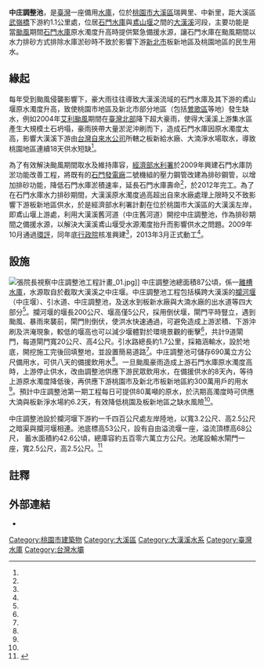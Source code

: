 {{noteTA
|1=zh-hans:庄;zh-hant:庄;
}}
{{coord|24|53|48|N|121|17|38|E|type:waterbody_region:TW-TYO|display=title}}
{{Infobox Dam
| name               = 中庄調整池<br><small>Zhongzhuang Retention Basin
| official_name      = 中庄堰
| image              = 張院長視察中庄調整池工程計畫 02.jpg
| image_size         = 
| image_caption      = 中庄攔河堰
| image_alt          = 
| location_map       = Taiwan
| location_map_width = 
| location_map_text  = 
| lat_d     = 24
| lat_m     = 53
| lat_s     = 48
| lat_NS    = N
| long_d    = 121
| long_m    = 17
| long_s    = 38
| long_EW   = E
| coordinates_type   = type:waterbody
| coordinates_display= inline,title
| coordinates_ref    = 
|crosses             = [[大漢溪|大漢溪]]
| status             = 完工
| spillways          = 溢流堰傾倒式閘門9座 <br> 每道閘門寬20公尺、高4公尺
| spillway_type      = Gated overflow, service 
| spillway_capacity  = 8700秒立方公尺                  <ref name="中庄調整池工程可行性摘要"/>
|reservoir           = 中庄調整池
| country            = {{ROC}}
|locale              = [[桃園市|桃園市]][[大溪區|大溪區]]
|constructor         = [[經濟部水利署北區水資源局|經濟部水利署北區水資源局]]
|owner               = [[經濟部水利署|經濟部水利署]]
|developer           = [[經濟部水利署北區水資源局|經濟部水利署北區水資源局]]
|maint               = [[經濟部水利署北區水資源局|經濟部水利署北區水資源局]]
|type                = 倒伏式[[攔河堰|攔河堰]]                <ref name="中庄調整池工程計畫簡介"/>
|length              = {{convert|200|m|ft|0|abbr=off}} <ref name="中庄調整池工程可行性摘要"/>
|height              = {{convert|5|m|ft|0|abbr=off}}   <ref name="中庄調整池工程可行性摘要"/>
|width               = 
|volume              =
|began               = 2013年3月12日           <ref name="中庄調整池工程計畫-攔河堰工程開工動土典禮"/>
|open                = 2017年12月17日
|cost                = [[新臺幣|新臺幣]]42.67億元
|reservoir_capacity  = 506萬[[立方公尺|立方公尺]]
|active_capacity     = 506萬立方公尺（第一期）     <ref name="中庄調整池工程計畫簡介"/>
|reservoir_catchment = 
|reservoir_surface   = 87[[公頃|公頃]]                      <ref name="中庄調整池工程"/><ref name="中庄調整池"/>
|reservoir_max_depth = {{convert|15|m|ft|0|abbr=off}}
|reservoir_elevation = {{convert|68|m|ft|0|abbr=off}}
|bridge_carries      = 無
|bridge_width        =
|bridge_clearance    =
|bridge_traffic      =
|bridge_toll         = 
|bridge_id           =
|map_cue             =
|map_image_full      =
|map_text            =
|plant_owner         = 
|plant_operator      = 
| plant_commission   = 
| plant_licence_exp  = 
| plant_decommission = 
| plant_type         = 
|turbines            = 
|hydraulic_head      = 
|tidal_range         = 
|installed_capacity  = 
|max_planned_cap     = 
|capacity_factor     = 
|average_annual_gen  = 
|net_generation      = 
|website             = 
|as_of               = 2014年1月
}}

'''中庄調整池'''，是[[臺灣|臺灣]]一座備用[[水庫|水庫]]，位於[[桃園市|桃園市]][[大溪區|大溪區]]瑞興里、中新里，距大溪區[[武嶺橋|武嶺橋]]下游約1.1公里處，位居[[石門水庫_(臺灣)|石門水庫]]與[[鳶山堰|鳶山堰]]之間的[[大漢溪|大漢溪]]河段，主要功能是當[[颱風|颱風]]期間[[石門水庫_(臺灣)|石門水庫]]原水濁度升高時提供緊急備援水源，讓石門水庫在颱風期間以水力排砂方式排除水庫淤砂時不致於影響下游[[新北市|新北市]]板新地區及桃園地區的民生用水。

== 緣起 ==
每年受到颱風侵襲影響下，豪大雨往往導致大漢溪流域的石門水庫及其下游的鳶山堰原水濁度升高，致使桃園市地區及新北市部分地區（包括[[鶯歌區|鶯歌區]]等地）發生缺水，例如2004年[[颱風艾利_(2004年)|艾利颱風]]期間在[[臺灣北部|臺灣北部]]降下超大豪雨，使得大漢溪上游集水區產生大規模土石坍塌，豪雨挾帶大量淤泥沖刷而下，造成石門水庫因原水濁度太高，影響大漢溪下游由[[台灣自來水公司|台灣自來水公司]]所轄之板新給水廠、大湳淨水場取水，導致桃園地區連續18天供水短缺<ref name="中庄調整池工程計畫簡介"/>。

為了有效解決颱風期間取水及維持庫容，[[經濟部水利署|經濟部水利署]]於2009年興建石門水庫防淤功能改善工程，將既有的[[石門發電廠|石門發電廠]]二號機組的壓力鋼管改建為排砂鋼管，以增加排砂功能，降低石門水庫淤積速率，延長石門水庫壽命<ref name="石門水庫既有設施防淤功能改善工程計畫"/>，於2012年完工。為了在石門水庫水力排砂期間，大漢溪原水濁度過高超出自來水廠處理上限時又不致影響下游板新地區供水，於是經濟部水利署計劃在位於桃園市大溪區的大漢溪左岸，即鳶山堰上游處，利用大漢溪舊河道（中庄舊河道）開挖中庄調整池，作為排砂期間之備援水源，以解決大漢溪鳶山堰受水源濁度抬升而影響供水之問題。2009年10月通過[[環評|環評]]，同年底[[行政院|行政院]]核准興建<ref name="中庄調整池"/>，2013年3月正式動工<ref name="中庄調整池工程計畫-攔河堰工程開工動土典禮"/>。

== 設施 ==
[[File:張院長視察中庄調整池工程計畫_01.jpg|thumb]]]]
中庄調整池總面積87公頃，係一[[離槽水庫|離槽水庫]]，水源取自於截取大漢溪之中庄堰。中庄調整池工程包括橫跨大漢溪的[[攔河堰|攔河堰]]（中庄堰）、引水道、中庄調整池，及送水到板新水廠與大湳水廠的出水道等四大部分<ref name="中庄調整池"/>。攔河堰的堰長200公尺、堰高僅5公尺，採用倒伏堰，閘門平時豎立，遇到颱風、暴雨來襲前，閘門則倒伏，使洪水快速通過，可避免造成上游淤積、下游沖刷及洪淹現象，較低的堰高也可以減少堰體對於環境景觀的衝擊<ref name="中庄調整池工程"/>，共計9道閘門，每道閘門寬20公尺、高4公尺。引水路總長約1.7公里，採箱涵輸水，設於地底，開挖施工完後回填整地，並設置簡易道路<ref name="中庄調整池工程"/>。中庄調整池可儲存690萬立方公尺備用水，可供八天的備援飲用水<ref name="中庄調整池"/>。一旦颱風豪雨造成上游石門水庫原水濁度高時，上游停止供水，改由調整池供應下游民眾飲用水，在備援供水的8天內，等待上游原水濁度降低後，再供應下游桃園市及新北市板新地區約300萬用戶的用水<ref name="中庄調整池"/>。預計中庄調整池第一期工程每日可提供80萬噸的原水，於汛期高濁度時可供應大湳與板新淨水場約6.2天，有效降低桃園及板新地區之缺水風險<ref name="中庄調整池工程"/>。

中庄調整池設於攔河堰下游約一千四百公尺處左岸陸地，以寬3.2公尺、高2.5公尺之暗渠與攔河堰相連。池底標高53公尺，設有自由溢流堰一座，溢流頂標高68公尺，
蓄水面積約42.6公頃，總庫容約五百零六萬立方公尺。池尾設輸水閘門一座，寬2.5公尺，高2.5公尺。<ref>{{Cite web |url=http://www.rootlaw.com.tw/LawArticle.aspx?LawID=A040100131016100-1060807 |title=存档副本 |accessdate=2018-08-13 |archive-date=2018-08-13 |archive-url=https://web.archive.org/web/20180813080221/http://www.rootlaw.com.tw/LawArticle.aspx?LawID=A040100131016100-1060807 |dead-url=no }}</ref>

== 註釋 ==
{{Reflist| refs=

<ref name="中庄調整池工程可行性摘要">{{cite web|language=zh-tw|url=http://file.wra.gov.tw/public/Attachment/8102411491070.pdf|title=中庄調整池工程可行性摘要|author=|publisher=經濟部水利署|date=|accessdate=2014-01-14|archive-date=2016-03-04|archive-url=https://web.archive.org/web/20160304132927/http://file.wra.gov.tw/public/Attachment/8102411491070.pdf|dead-url=no}}</ref>

<ref name="中庄調整池工程計畫簡介">{{cite web|language=zh-tw|url=http://wra-epaper.blogspot.tw/2013/03/blog-post_1810.html|title=中庄調整池工程計畫簡介|author=|publisher=經濟部水利署電子報|date=2013年3月|accessdate=2014-01-14|archive-date=2017-04-13|archive-url=https://web.archive.org/web/20170413215004/http://wra-epaper.blogspot.tw/2013/03/blog-post_1810.html|dead-url=no}}</ref>

<ref name="中庄調整池工程">{{cite web|language=zh-tw|url=http://www.wranb.gov.tw/ct.asp?xItem=5925&ctNode=321&mp=5|title=中庄調整池工程|author=|publisher=經濟部水利署北區水資源局|date=2012-07-31|accessdate=2014-01-14|archive-url=https://web.archive.org/web/20140116082555/http://www.wranb.gov.tw/ct.asp?xItem=5925&ctNode=321&mp=5|archive-date=2014-01-16|dead-url=yes}}</ref>

<ref name="中庄調整池工程計畫-攔河堰工程開工動土典禮">{{cite web|language=zh-tw|url=http://www.wranb.gov.tw/ct.asp?xItem=6321&ctNode=921&mp=5|title=中庄調整池工程計畫-攔河堰工程開工動土典禮|author=|publisher=經濟部水利署北區水資源局|date=2013-03-12|accessdate=2014-01-14|archive-url=https://web.archive.org/web/20140116082208/http://www.wranb.gov.tw/ct.asp?xItem=6321&ctNode=921&mp=5|archive-date=2014-01-16|dead-url=yes}}</ref>

<ref name="中庄調整池">{{cite web|language=zh-tw|url=http://www.libertytimes.com.tw/2010/new/jul/10/today-fo3-3.htm|title=中庄調整池|author=|publisher=自由電子報|date=2010-07-10|accessdate=2014-01-14|deadurl=yes|archiveurl=https://web.archive.org/web/20100713123607/http://www.libertytimes.com.tw/2010/new/jul/10/today-fo3-3.htm|archivedate=2010-07-13}}</ref>

<ref name="石門水庫既有設施防淤功能改善工程計畫">{{cite web|language=zh-tw|url=http://www.wranb.gov.tw/gold/page1.html|title=石門水庫既有設施防淤功能改善工程計畫|author=|publisher=經濟部水利署北區水資源局|date=|accessdate=2014-01-14|deadurl=yes|archiveurl=https://web.archive.org/web/20140116082210/http://www.wranb.gov.tw/gold/page1.html|archivedate=2014-01-16}}</ref>
}}

== 外部連結 ==
*{{YouTube|Y2ihFx1GA3g|中庄調整池工程計畫|language=中文}}

{{台灣水庫}}

[[Category:桃園市建築物|Category:桃園市建築物]]
[[Category:大溪區|Category:大溪區]]
[[Category:大漢溪水系|Category:大漢溪水系]]
[[Category:臺灣水庫|Category:臺灣水庫]]
[[Category:台灣水壩|Category:台灣水壩]]
